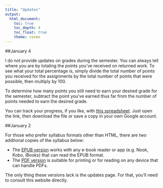 ```yaml
---
title: "Updates"
output:
  html_document:
    toc: true
    toc_depth: 4
    toc_float: true
    theme: cosmo
---
```


##January 4

I do not provide updates on grades during the semester. You can always tell where you are by totaling the points you've received on returned work. To see what your total percentage is, simply divide the total number of points you received for the assignments by the total number of points that were possible, then multiply by 100.

To determine how many points you still need to earn your desired grade for the semester, subtract the point you've earned thus far from the number of points needed to earn the desired grade.

You can track your progress, if you like, with [this spreadsheet](https://docs.google.com/spreadsheets/d/1Fso19ijWY5Njd0YWRKl_ZZY0bp5AkHnWU8G0MKhJZ9Y/edit?usp=sharing). Just open the link, then download the file or save a copy in your own Google account.

##January 2

For those who prefer syllabus formats other than HTML, there are two addtional copies of the syllabus below:

* The [EPUB version](https://drive.google.com/file/d/1w-353pOLWcYahpJ6C2eu0bAxnkzO_cWz/view?usp=sharing) works with any e-book reader or app (e.g. Nook, Kobo, iBooks) that can read the EPUB format.
* The [PDF version](https://drive.google.com/file/d/1a-ytbYytZiwn6KbNhWySHxakwbnSw6fi/view?usp=sharing) is suitable for printing or for reading on any device that can handle PDFs.

The only thing these versions lack is the updates page. For that, you'll need to consult this website directly.